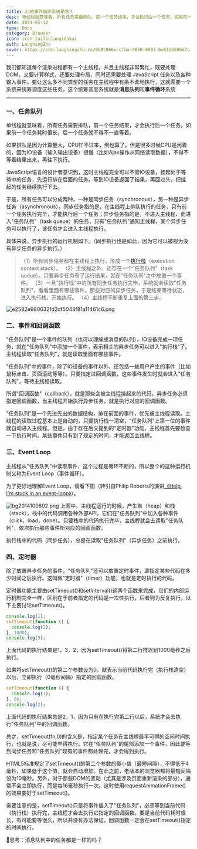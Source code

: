 ```yaml
---
title: Js的事件循环系统是啥？
desc: 单线程就意味着，所有任务需要排队，前一个任务结束，才会执行后一个任务。如果前一个任务耗时很长，后一个任务就不得不一直等着，js是如何解决这个问题的呢？
date: 2021-05-12
type: Docs
category: Browser
icon: icon-zailiulanqidakai
auth: LaughingZhu
cover: https://cdn.laughingzhu.cn/6b9c866a-cfda-4836-8892-6e51ed506d7c.png
---
```


我们都知道每个渲染进程都有一个主线程，并且主线程非常繁忙，既要处理 DOM，又要计算样式，还要处理布局，同时还需要处理 JavaScript 任务以及各种输入事件。要让这么多不同类型的任务在主线程中有条不紊地执行，这就需要一个系统来统筹调度这些任务，这个统筹调度系统就是**消息队列**和**事件循环**系统

---

### 一、任务队列

单线程就意味着，所有任务需要排队，前一个任务结束，才会执行后一个任务。如果前一个任务耗时很长，后一个任务就不得不一直等着。

如果排队是因为计算量大，CPU忙不过来，倒也算了，但是很多时候CPU是闲着的，因为IO设备（输入输出设备）很慢（比如Ajax操作从网络读取数据），不得不等着结果出来，再往下执行。

JavaScript语言的设计者意识到，这时主线程完全可以不管IO设备，挂起处于等待中的任务，先运行排在后面的任务。等到IO设备返回了结果，再回过头，把挂起的任务继续执行下去。

于是，所有任务可以分成两种，一种是同步任务（synchronous），另一种是异步任务（asynchronous）。同步任务指的是，在主线程上排队执行的任务，只有前一个任务执行完毕，才能执行后一个任务；异步任务指的是，不进入主线程、而进入"任务队列"（task queue）的任务，只有"任务队列"通知主线程，某个异步任务可以执行了，该任务才会进入主线程执行。

具体来说，异步执行的运行机制如下。（同步执行也是如此，因为它可以被视为没有异步任务的异步执行。）

> （1）所有同步任务都在主线程上执行，形成一个[执行栈](http://www.ruanyifeng.com/blog/2013/11/stack.html)（execution context stack）。
> （2）主线程之外，还存在一个"任务队列"（task queue）。只要异步任务有了运行结果，就在"任务队列"之中放置一个事件。
> （3）一旦"执行栈"中的所有同步任务执行完毕，系统就会读取"任务队列"，看看里面有哪些事件。那些对应的异步任务，于是结束等待状态，进入执行栈，开始执行。
> （4）主线程不断重复上面的第三步。

![e2582e980632fd2df5043f81a11461c6.png](https://cdn.laughingzhu.cn/1615280003892-ef0945a1-e3a9-40d2-9027-5adef2ee512b.png)

### 二、事件和回调函数

"任务队列"是一个事件的队列（也可以理解成消息的队列），IO设备完成一项任务，就在"任务队列"中添加一个事件，表示相关的异步任务可以进入"执行栈"了。主线程读取"任务队列"，就是读取里面有哪些事件。

"任务队列"中的事件，除了IO设备的事件以外，还包括一些用户产生的事件（比如鼠标点击、页面滚动等等）。只要指定过回调函数，这些事件发生时就会进入"任务队列"，等待主线程读取。

所谓"回调函数"（callback），就是那些会被主线程挂起来的代码。异步任务必须指定回调函数，当主线程开始执行异步任务，就是执行对应的回调函数。

"任务队列"是一个先进先出的数据结构，排在前面的事件，优先被主线程读取。主线程的读取过程基本上是自动的，只要执行栈一清空，"任务队列"上第一位的事件就自动进入主线程。但是，由于存在后文提到的"定时器"功能，主线程首先要检查一下执行时间，某些事件只有到了规定的时间，才能返回主线程。

### 三、Event Loop

主线程从"任务队列"中读取事件，这个过程是循环不断的，所以整个的这种运行机制又称为Event Loop（事件循环）。

为了更好地理解Event Loop，请看下图（转引自Philip Roberts的演讲[《Help, I'm stuck in an event-loop》](http://vimeo.com/96425312)）。

![bg2014100802.png](https://cdn.laughingzhu.cn/1615280365152-68489cc5-6b8c-4421-ae18-5dc2e2934c6b.png)
上图中，主线程运行的时候，产生堆（heap）和栈（stack），栈中的代码调用各种外部API，它们在"任务队列"中加入各种事件（click，load，done）。只要栈中的代码执行完毕，主线程就会去读取"任务队列"，依次执行那些事件所对应的回调函数。

执行栈中的代码（同步任务），总是在读取"任务队列"（异步任务）之前执行。

### 四、定时器

除了放置异步任务的事件，"任务队列"还可以放置定时事件，即指定某些代码在多少时间之后执行。这叫做"定时器"（timer）功能，也就是定时执行的代码。

定时器功能主要由setTimeout()和setInterval()这两个函数来完成，它们的内部运行机制完全一样，区别在于前者指定的代码是一次性执行，后者则为反复执行。以下主要讨论setTimeout()。

```javascript
console.log(1);
setTimeout(function () {
  console.log(2);
}, 1000);
console.log(3);
```

上面代码的执行结果是1，3，2，因为setTimeout()将第二行推迟到1000毫秒之后执行。

如果将setTimeout()的第二个参数设为0，就表示当前代码执行完（执行栈清空）以后，立即执行（0毫秒间隔）指定的回调函数。

```javascript
setTimeout(function () {
  console.log(1);
}, 0);
console.log(2);
```

上面代码的执行结果总是2，1，因为只有在执行完第二行以后，系统才会去执行"任务队列"中的回调函数。

总之，setTimeout(fn,0)的含义是，指定某个任务在主线程最早可得的空闲时间执行，也就是说，尽可能早得执行。它在"任务队列"的尾部添加一个事件，因此要等到同步任务和"任务队列"现有的事件都处理完，才会得到执行。

HTML5标准规定了setTimeout()的第二个参数的最小值（最短间隔），不得低于4毫秒，如果低于这个值，就会自动增加。在此之前，老版本的浏览器都将最短间隔设为10毫秒。另外，对于那些DOM的变动（尤其是涉及页面重新渲染的部分），通常不会立即执行，而是每16毫秒执行一次。这时使用requestAnimationFrame()的效果要好于setTimeout()。

需要注意的是，setTimeout()只是将事件插入了"任务队列"，必须等到当前代码（执行栈）执行完，主线程才会去执行它指定的回调函数。要是当前代码耗时很长，有可能要等很久，所以并没有办法保证，回调函数一定会在setTimeout()指定的时间执行。

🤔思考：消息队列中的任务都是一样的吗？
